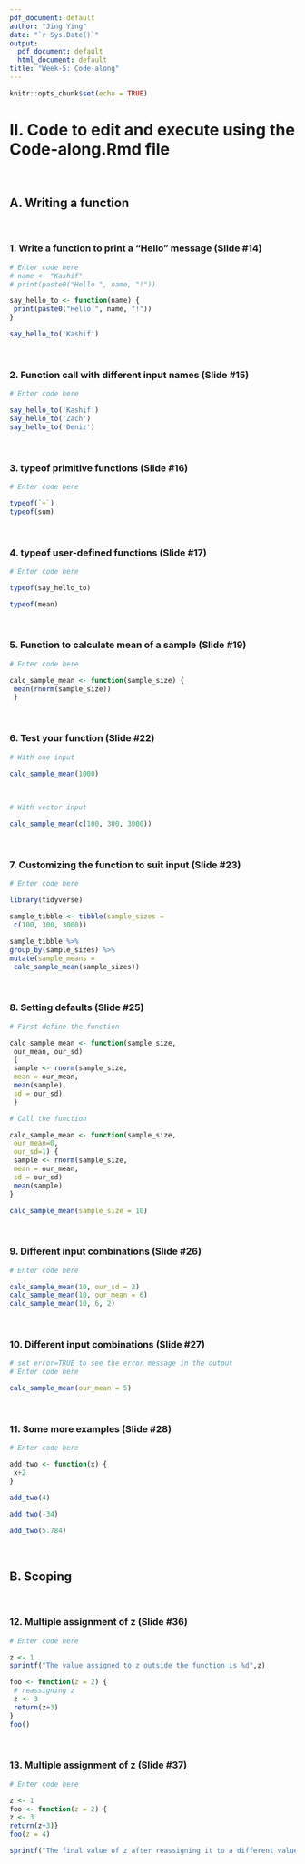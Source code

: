 ---
pdf_document: default
author: "Jing Ying"
date: "`r Sys.Date()`"
output:
  pdf_document: default
  html_document: default
title: "Week-5: Code-along"
---

```{r setup, include=TRUE}
knitr::opts_chunk$set(echo = TRUE)
```

# II. Code to edit and execute using the Code-along.Rmd file 
<br>

## A. Writing a function
<br>

### 1. Write a function to print a "Hello" message (Slide #14)

```{r, eval=TRUE,echo=TRUE}
# Enter code here
# name <- "Kashif"
# print(paste0("Hello ", name, "!"))

say_hello_to <- function(name) { 
 print(paste0("Hello ", name, "!"))
}

say_hello_to('Kashif')

```
<br>

### 2. Function call with different input names (Slide #15)

```{r, eval=TRUE,echo=TRUE}
# Enter code here

say_hello_to('Kashif')
say_hello_to('Zach')
say_hello_to('Deniz')

```
<br>

### 3. typeof primitive functions (Slide #16)

```{r, eval=TRUE,echo=TRUE}
# Enter code here

typeof(`+`)
typeof(sum)

```
<br>

### 4. typeof user-defined functions (Slide #17)

```{r, eval=TRUE,echo=TRUE}
# Enter code here

typeof(say_hello_to)

typeof(mean)

```
<br>

### 5. Function to calculate mean of a sample (Slide #19)

```{r, eval=TRUE,echo=TRUE}
# Enter code here

calc_sample_mean <- function(sample_size) { 
 mean(rnorm(sample_size))
 }

```
<br>

### 6. Test your function (Slide #22)

```{r, eval=TRUE,echo=TRUE}
# With one input

calc_sample_mean(1000)

```
<br>
```{r, eval=TRUE,echo=TRUE}
# With vector input

calc_sample_mean(c(100, 300, 3000))

```
<br>

### 7. Customizing the function to suit input (Slide #23)

```{r, eval=TRUE,echo=TRUE}
# Enter code here

library(tidyverse)

sample_tibble <- tibble(sample_sizes = 
 c(100, 300, 3000))

sample_tibble %>%
group_by(sample_sizes) %>%
mutate(sample_means = 
 calc_sample_mean(sample_sizes))

```
<br>

### 8. Setting defaults (Slide #25)

```{r, eval=TRUE,echo=TRUE}
# First define the function

calc_sample_mean <- function(sample_size,
 our_mean, our_sd) 
 {
 sample <- rnorm(sample_size, 
 mean = our_mean,
 mean(sample),
 sd = our_sd)
 }

# Call the function 

calc_sample_mean <- function(sample_size, 
 our_mean=0, 
 our_sd=1) {
 sample <- rnorm(sample_size, 
 mean = our_mean,
 sd = our_sd)
 mean(sample)
}

calc_sample_mean(sample_size = 10)


```
<br>

### 9. Different input combinations (Slide #26)

```{r, eval=TRUE,echo=TRUE}
# Enter code here 

calc_sample_mean(10, our_sd = 2)
calc_sample_mean(10, our_mean = 6)
calc_sample_mean(10, 6, 2)

```
<br>

### 10. Different input combinations (Slide #27)

```{r, eval=TRUE,echo=TRUE,error=TRUE} 
# set error=TRUE to see the error message in the output
# Enter code here 

calc_sample_mean(our_mean = 5)

```
<br>

### 11. Some more examples (Slide #28)

```{r, eval=TRUE,echo=TRUE,error=TRUE} 
# Enter code here 

add_two <- function(x) {
 x+2
}

add_two(4)

add_two(-34)

add_two(5.784)

```
<br>

## B. Scoping
<br>

### 12. Multiple assignment of z (Slide #36)

```{r, eval=TRUE,echo=TRUE}
# Enter code here

z <- 1
sprintf("The value assigned to z outside the function is %d",z)

foo <- function(z = 2) {
 # reassigning z
 z <- 3
 return(z+3)
}
foo()


```
<br>

### 13. Multiple assignment of z (Slide #37)

```{r, eval=TRUE,echo=TRUE}
# Enter code here

z <- 1
foo <- function(z = 2) {
z <- 3
return(z+3)}
foo(z = 4)

sprintf("The final value of z after reassigning it to a different value inside the function is %d",z)

```
<br>